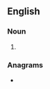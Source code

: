 ==English==

===Noun===
{{head|en|noun form}}

# {{plural of|en|telling}}

===Anagrams===
* {{anagrams|en|a=egillnst|Stelling|gillnets|stelling}}